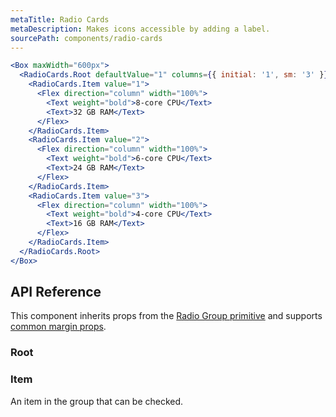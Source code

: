```yaml
---
metaTitle: Radio Cards
metaDescription: Makes icons accessible by adding a label.
sourcePath: components/radio-cards
---
```


```jsx live=true
<Box maxWidth="600px">
  <RadioCards.Root defaultValue="1" columns={{ initial: '1', sm: '3' }}>
    <RadioCards.Item value="1">
      <Flex direction="column" width="100%">
        <Text weight="bold">8-core CPU</Text>
        <Text>32 GB RAM</Text>
      </Flex>
    </RadioCards.Item>
    <RadioCards.Item value="2">
      <Flex direction="column" width="100%">
        <Text weight="bold">6-core CPU</Text>
        <Text>24 GB RAM</Text>
      </Flex>
    </RadioCards.Item>
    <RadioCards.Item value="3">
      <Flex direction="column" width="100%">
        <Text weight="bold">4-core CPU</Text>
        <Text>16 GB RAM</Text>
      </Flex>
    </RadioCards.Item>
  </RadioCards.Root>
</Box>
```

## API Reference

This component inherits props from the [Radio Group primitive](/primitives/docs/components/radio-group) and supports [common margin props](/themes/docs/overview/layout#margin-props).

### Root

<ThemesPropsTable defs="radioCardsRootPropDefs" />

### Item

An item in the group that can be checked.
